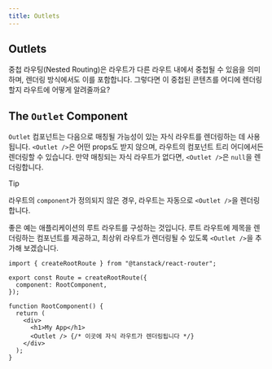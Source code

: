 ```yaml
---
title: Outlets
---
```


## Outlets

중첩 라우팅(Nested Routing)은 라우트가 다른 라우트 내에서 중첩될 수 있음을 의미하며, 렌더링 방식에서도 이를 포함합니다. 그렇다면 이 중첩된 콘텐츠를 어디에 렌더링할지 라우트에 어떻게 알려줄까요?

## The `Outlet` Component

`Outlet` 컴포넌트는 다음으로 매칭될 가능성이 있는 자식 라우트를 렌더링하는 데 사용됩니다. `<Outlet />`은 어떤 props도 받지 않으며, 라우트의 컴포넌트 트리 어디에서든 렌더링할 수 있습니다. 만약 매칭되는 자식 라우트가 없다면, `<Outlet />`은 `null`을 렌더링합니다.

> [!TIP]  
> 라우트의 `component`가 정의되지 않은 경우, 라우트는 자동으로 `<Outlet />`을 렌더링합니다.

좋은 예는 애플리케이션의 루트 라우트를 구성하는 것입니다. 루트 라우트에 제목을 렌더링하는 컴포넌트를 제공하고, 최상위 라우트가 렌더링될 수 있도록 `<Outlet />`을 추가해 보겠습니다.

```tsx
import { createRootRoute } from "@tanstack/react-router";

export const Route = createRootRoute({
  component: RootComponent,
});

function RootComponent() {
  return (
    <div>
      <h1>My App</h1>
      <Outlet /> {/* 이곳에 자식 라우트가 렌더링됩니다 */}
    </div>
  );
}
```
